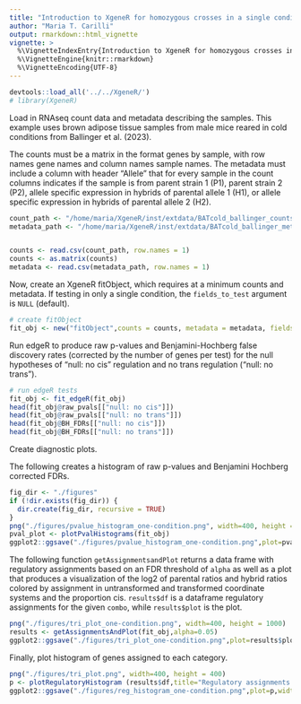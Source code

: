 ```yaml
---
title: "Introduction to XgeneR for homozygous crosses in a single condition."
author: "Maria T. Carilli"
output: rmarkdown::html_vignette
vignette: >
  %\VignetteIndexEntry{Introduction to XgeneR for homozygous crosses in a single condition.}
  %\VignetteEngine{knitr::rmarkdown}
  %\VignetteEncoding{UTF-8}
---
```


```r
devtools::load_all('../../XgeneR/')
# library(XgeneR)
```

Load in RNAseq count data and metadata describing the samples. This example uses brown adipose tissue samples from male mice reared in cold conditions from Ballinger et al. (2023). 

The counts must be a matrix in the format genes by sample, with row names gene names and column names sample names. The metadata must include a column with header "Allele" that for every sample in the count columns indicates if the sample is from parent strain 1 (P1), parent strain 2 (P2), allele specific expression in hybrids of parental allele 1 (H1), or allele specific expression in hybrids of parental allele 2 (H2).

```r
count_path <- "/home/maria/XgeneR/inst/extdata/BATcold_ballinger_counts.csv"
metadata_path <- "/home/maria/XgeneR/inst/extdata/BATcold_ballinger_metadata.csv"


counts <- read.csv(count_path, row.names = 1)
counts <- as.matrix(counts)
metadata <- read.csv(metadata_path, row.names = 1) 
```

Now, create an XgeneR fitObject, which requires at a minimum counts and metadata. If testing in only a single condition, the `fields_to_test` argument is `NULL` (default). 

```r
# create fitObject
fit_obj <- new("fitObject",counts = counts, metadata = metadata, fields_to_test = NULL)
```

Run edgeR to produce raw p-values and Benjamini-Hochberg false discovery rates (corrected by the number of genes per test) for the null hypotheses of "null: no cis" regulation and no trans regulation ("null: no trans"). 
```r
# run edgeR tests
fit_obj <- fit_edgeR(fit_obj)
head(fit_obj@raw_pvals[["null: no cis"]])
head(fit_obj@raw_pvals[["null: no trans"]])
head(fit_obj@BH_FDRs[["null: no cis"]])
head(fit_obj@BH_FDRs[["null: no trans"]])
```

Create diagnostic plots. 

The following creates a histogram of raw p-values and Benjamini Hochberg corrected FDRs.
```r
fig_dir <- "./figures"
if (!dir.exists(fig_dir)) {
  dir.create(fig_dir, recursive = TRUE)
}
png("./figures/pvalue_histogram_one-condition.png", width=400, height = 400)
pval_plot <- plotPvalHistograms(fit_obj)
ggplot2::ggsave("./figures/pvalue_histogram_one-condition.png",plot=pval_plot,width=4,height=4)
```

The following function `getAssignmentsandPlot` returns a data frame with regulatory assignments based on an FDR threshold of `alpha` as well as a plot that produces a visualization of the log2 of parental ratios and hybrid ratios colored by assignment in untransformed and transformed coordinate systems and the proportion cis. `results$df` is a dataframe regulatory assignments for the given `combo`, while `results$plot` is the plot.  

```r
png("./figures/tri_plot_one-condition.png", width=400, height = 1000)
results <- getAssignmentsAndPlot(fit_obj,alpha=0.05)
ggplot2::ggsave("./figures/tri_plot_one-condition.png",plot=results$plot,width=4,height=10)
```

Finally, plot histogram of genes assigned to each category.
```r
png("./figures/tri_plot.png", width=400, height = 400)
p <- plotRegulatoryHistogram (results$df,title="Regulatory assignments quantified")
ggplot2::ggsave("./figures/reg_histogram_one-condition.png",plot=p,width=4,height=4)
```
